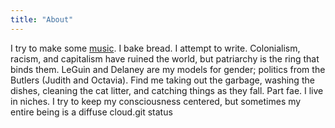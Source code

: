 ```yaml
---
title: "About"
---
```


I try to make some [music](https://karmicresonance.bandcamp.com/music). I bake bread. I attempt to write. Colonialism, racism, and capitalism have ruined the world, but patriarchy is the ring that binds them. LeGuin and Delaney are my models for gender; politics from the Butlers (Judith and Octavia).  Find me taking out the garbage, washing the dishes, cleaning the cat litter, and catching things as they fall.
Part fae. I live in niches. I try to keep my consciousness centered, but sometimes my entire being is a diffuse cloud.git status